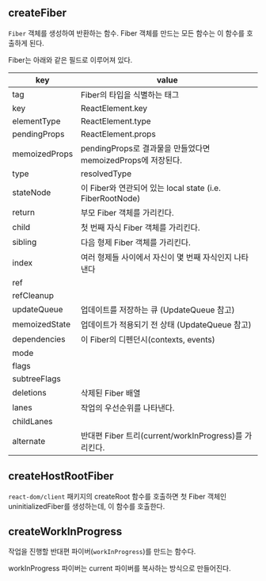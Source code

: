 ## createFiber

`Fiber` 객체를 생성하여 반환하는 함수. Fiber 객체를 만드는 모든 함수는 이 함수를 호출하게 된다.

Fiber는 아래와 같은 필드로 이루어져 있다.

| key           | value                                                        |
| ------------- | ------------------------------------------------------------ |
| tag           | Fiber의 타입을 식별하는 태그                                 |
| key           | ReactElement.key                                             |
| elementType   | ReactElement.type                                            |
| pendingProps  | ReactElement.props                                           |
| memoizedProps | pendingProps로 결과물을 만들었다면 memoizedProps에 저장된다. |
| type          | resolvedType                                                 |
| stateNode     | 이 Fiber와 연관되어 있는 local state (i.e. FiberRootNode)    |
| return        | 부모 Fiber 객체를 가리킨다.                                  |
| child         | 첫 번째 자식 Fiber 객체를 가리킨다.                          |
| sibling       | 다음 형제 Fiber 객체를 가리킨다.                             |
| index         | 여러 형제들 사이에서 자신이 몇 번째 자식인지 나타낸다        |
| ref           |                                                              |
| refCleanup    |                                                              |
| updateQueue   | 업데이트를 저장하는 큐 (UpdateQueue 참고)                    |
| memoizedState | 업데이트가 적용되기 전 상태 (UpdateQueue 참고)               |
| dependencies  | 이 Fiber의 디펜던시(contexts, events)                        |
| mode          |                                                              |
| flags         |                                                              |
| subtreeFlags  |                                                              |
| deletions     | 삭제된 Fiber 배열                                            |
| lanes         | 작업의 우선순위를 나타낸다.                                  |
| childLanes    |                                                              |
| alternate     | 반대편 Fiber 트리(current/workInProgress)를 가리킨다.        |

## createHostRootFiber

`react-dom/client` 패키지의 createRoot 함수를 호출하면 첫 Fiber 객체인 uninitializedFiber를 생성하는데, 이 함수를 호출한다.

## createWorkInProgress

작업을 진행할 반대편 파이버(`workInProgress`)를 만드는 함수다.

workInProgress 파이버는 current 파이버를 복사하는 방식으로 만들어진다.
